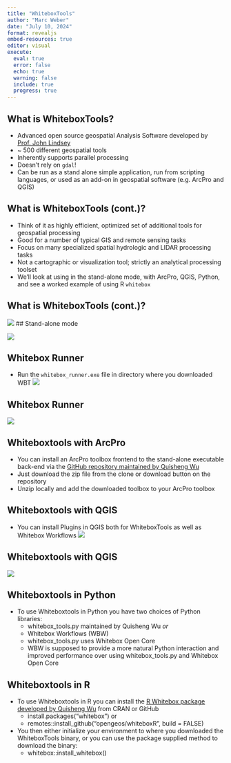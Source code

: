 ```yaml
---
title: "WhiteboxTools"
author: "Marc Weber"
date: "July 10, 2024"
format: revealjs
embed-resources: true
editor: visual
execute: 
  eval: true
  error: false
  echo: true
  warning: false
  include: true
  progress: true
---
```


## What is WhiteboxTools?

-   Advanced open source geospatial Analysis Software developed by [Prof. John Lindsey](https://jblindsay.github.io/ghrg/index.html)
-   ~ 500 different geospatial tools
-   Inherently supports parallel processing
-   Doesn't rely on `gdal`!
-   Can be run as a stand alone simple application, run from scripting languages, or used as an add-on in geospatial software (e.g. ArcPro and QGIS)

## What is WhiteboxTools (cont.)?

-   Think of it as highly efficient, optimized set of additional tools for geospatial processing
-   Good for a number of typical GIS and remote sensing tasks
-   Focus on many specialized spatial hydrologic and LIDAR processing tasks
-   Not a cartographic or visualization tool; strictly an analytical processing toolset
-   We'll look at using in the stand-alone mode, with ArcPro, QGIS, Python, and see a worked example of using R `whitebox`

## What is WhiteboxTools (cont.)?
![](WBT Products.png)
## Stand-alone mode

![](WBT_command_prompt.png)

## Whitebox Runner

-   Run the `whitebox_runner.exe` file in directory where you downloaded WBT ![](WBR1.png)

## Whitebox Runner

![](WBR2.png)

## Whiteboxtools with ArcPro

-   You can install an ArcPro toolbox frontend to the stand-alone executable back-end via the [GitHub repository maintained by Quisheng Wu](https://github.com/opengeos/WhiteboxTools-ArcGIS)
-   Just download the zip file from the clone or download button on the repository
-   Unzip locally and add the downloaded toolbox to your ArcPro toolbox

## Whiteboxtools with QGIS

-   You can install Plugins in QGIS both for WhiteboxTools as well as Whitebox Workflows ![](QGIS_WBT.png)

## Whiteboxtools with QGIS

![](QGIS_WBT2.png)

## Whiteboxtools in Python

-   To use Whiteboxtools in Python you have two choices of Python libraries:
    - whitebox_tools.py maintained by Quisheng Wu *or*
    - Whitebox Workflows (WBW)
    - whitebox_tools.py uses Whitebox Open Core
    - WBW is supposed to provide a more natural Python interaction and improved performance over using whitebox_tools.py and Whitebox Open Core

## Whiteboxtools in R

- To use Whiteboxtools in R you can install the [R Whitebox package developed by Quisheng Wu](https://whiteboxr.gishub.org/) from CRAN or GitHub 
  - install.packages("whitebox") 
  or
  - remotes::install_github("opengeos/whiteboxR", build = FALSE)
  
- You then either initialize your environment to where you downloaded the WhiteboxTools binary, or you can use the package supplied method to download the binary:
  - whitebox::install_whitebox()
